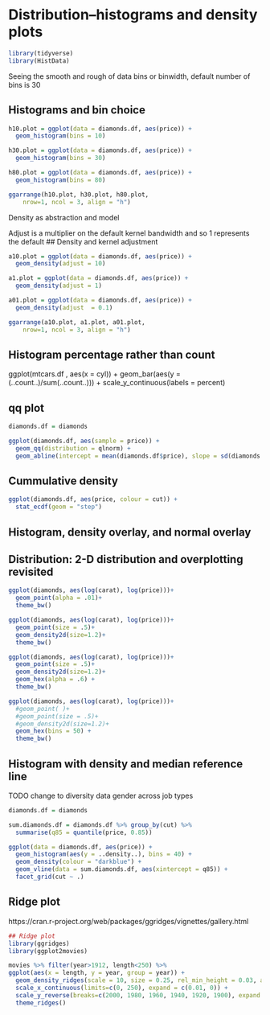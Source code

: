 \cleardoublepage 

# Distribution--histograms and density plots{#Distribution}




```r
library(tidyverse)
library(HistData)

```





Seeing the smooth and rough of data
bins or binwidth, default number of bins is 30

## Histograms and bin choice
```r
h10.plot = ggplot(data = diamonds.df, aes(price)) + 
  geom_histogram(bins = 10) 

h30.plot = ggplot(data = diamonds.df, aes(price)) + 
  geom_histogram(bins = 30) 

h80.plot = ggplot(data = diamonds.df, aes(price)) + 
  geom_histogram(bins = 80) 

ggarrange(h10.plot, h30.plot, h80.plot,
	nrow=1, ncol = 3, align = "h")

```

Density as abstraction and model

Adjust is a multiplier on the default kernel bandwidth and so 1 represents the default
## Density and kernel adjustment 
```r
a10.plot = ggplot(data = diamonds.df, aes(price)) + 
  geom_density(adjust = 10) 

a1.plot = ggplot(data = diamonds.df, aes(price)) + 
  geom_density(adjust = 1) 

a01.plot = ggplot(data = diamonds.df, aes(price)) + 
  geom_density(adjust  = 0.1) 

ggarrange(a10.plot, a1.plot, a01.plot,
	nrow=1, ncol = 3, align = "h")


```

## Histogram percentage rather than count
ggplot(mtcars.df , aes(x = cyl)) + 
    geom_bar(aes(y = (..count..)/sum(..count..))) + 
    scale_y_continuous(labels = percent)

## qq plot

```r

diamonds.df = diamonds

ggplot(diamonds.df, aes(sample = price)) + 
  geom_qq(distribution = qlnorm) +
  geom_abline(intercept = mean(diamonds.df$price), slope = sd(diamonds.df$price))

```

## Cummulative density
```r
ggplot(diamonds.df, aes(price, colour = cut)) + 
  stat_ecdf(geom = "step")
```

## Histogram, density overlay, and normal overlay



## Distribution: 2-D distribution and overplotting revisited
```r
ggplot(diamonds, aes(log(carat), log(price)))+
  geom_point(alpha = .01)+ 
  theme_bw()

ggplot(diamonds, aes(log(carat), log(price)))+
  geom_point(size = .5)+ 
  geom_density2d(size=1.2)+
  theme_bw()

ggplot(diamonds, aes(log(carat), log(price)))+
  geom_point(size = .5)+ 
  geom_density2d(size=1.2)+
  geom_hex(alpha = .6) +
  theme_bw()

ggplot(diamonds, aes(log(carat), log(price)))+
  #geom_point( )+
  #geom_point(size = .5)+ 
  #geom_density2d(size=1.2)+
  geom_hex(bins = 50) +
  theme_bw()
```


## Histogram with density and median reference line
TODO change to diversity data gender across job types
```r
diamonds.df = diamonds

sum.diamonds.df = diamonds.df %>% group_by(cut) %>% 
  summarise(q85 = quantile(price, 0.85))

ggplot(data = diamonds.df, aes(price)) + 
  geom_histogram(aes(y = ..density..), bins = 40) + 
  geom_density(colour = "darkblue") +
  geom_vline(data = sum.diamonds.df, aes(xintercept = q85)) +
  facet_grid(cut ~ .)

```  

## Ridge plot
https://cran.r-project.org/web/packages/ggridges/vignettes/gallery.html
```r

## Ridge plot
library(ggridges)
library(ggplot2movies)

movies %>% filter(year>1912, length<250) %>% 
ggplot(aes(x = length, y = year, group = year)) +
  geom_density_ridges(scale = 10, size = 0.25, rel_min_height = 0.03, alpha=.75) +
  scale_x_continuous(limits=c(0, 250), expand = c(0.01, 0)) +
  scale_y_reverse(breaks=c(2000, 1980, 1960, 1940, 1920, 1900), expand = c(0.01, 0)) +
  theme_ridges()
```


  
